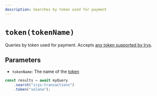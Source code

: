 ```yaml
---
description: Searches by token used for payment
---
```



# `token(tokenName)`

Queries by token used for payment. Accepts [any token supported by Irys](/overview/supported-tokens).


## Parameters


- `tokenName`: The name of the [token](/overview/supported-tokens)

```js
const results = await myQuery
	.search("irys:transactions")
	.token("solana");
```
